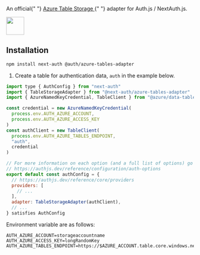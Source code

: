 <div
  style={{
    display: "flex",
    justifyContent: "space-between",
    alignItems: "center",
    padding: 16,
  }}
>
  <p style={{ fontWeight: "normal" }}>
    An official{" "}
    <a href="https://azure.microsoft.com/en-us/products/storage/tables">
      Azure Table Storage
    </a>{" "}
    adapter for Auth.js / NextAuth.js.
  </p>
  <a href="https://azure.microsoft.com/en-us/products/storage/tables">
    <img
      style={{ display: "block" }}
      src="/img/adapters/azure-tables.svg"
      width="48"
    />
  </a>
</div>

## Installation

```bash npm2yarn
npm install next-auth @auth/azure-tables-adapter
```

1. Create a table for authentication data, `auth` in the example below.

```js filename="auth.ts"
import type { AuthConfig } from "next-auth"
import { TableStorageAdapter } from "@next-auth/azure-tables-adapter"
import { AzureNamedKeyCredential, TableClient } from "@azure/data-tables"

const credential = new AzureNamedKeyCredential(
  process.env.AUTH_AZURE_ACCOUNT,
  process.env.AUTH_AZURE_ACCESS_KEY
)
const authClient = new TableClient(
  process.env.AUTH_AZURE_TABLES_ENDPOINT,
  "auth",
  credential
)

// For more information on each option (and a full list of options) go to
// https://authjs.dev/reference/configuration/auth-options
export default const authConfig = {
  // https://authjs.dev/reference/core/providers
  providers: [
    // ...
  ],
  adapter: TableStorageAdapter(authClient),
  // ...
} satisfies AuthConfig
```

Environment variable are as follows:

```
AUTH_AZURE_ACCOUNT=storageaccountname
AUTH_AZURE_ACCESS_KEY=longRandomKey
AUTH_AZURE_TABLES_ENDPOINT=https://$AZURE_ACCOUNT.table.core.windows.net
```
